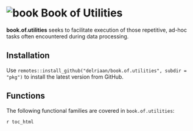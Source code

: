 # ![book](../img/book_small.png) Book of Utilities

**book.of.utilities** seeks to facilitate execution of those repetitive, ad-hoc tasks often encountered during data processing. 

## Installation

Use `remotes::install_github("delriaan/book.of.utilities", subdir = "pkg")` to install the latest version from GitHub.

## Functions

The following functional families are covered in `book.of.utilities`:

`r toc_html`
